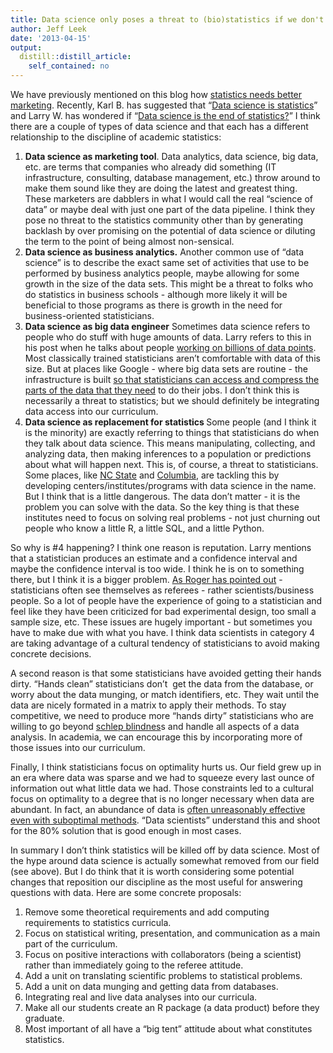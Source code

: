 ```yaml
---
title: Data science only poses a threat to (bio)statistics if we don't adapt
author: Jeff Leek
date: '2013-04-15'
output:
  distill::distill_article:
    self_contained: no
---
```


We have previously mentioned on this blog how [statistics needs better marketing](http://simplystatistics.org/2012/08/14/statistics-statisticians-need-better-marketing/). Recently, Karl B. has suggested that "[Data science is statistics](http://kbroman.wordpress.com/2013/04/05/data-science-is-statistics/)" and Larry W. has wondered if "[Data science is the end of statistics?](http://normaldeviate.wordpress.com/2013/04/13/data-science-the-end-of-statistics/)" I think there are a couple of types of data science and that each has a different relationship to the discipline of academic statistics:

  1. **Data science as marketing tool**. Data analytics, data science, big data, etc. are terms that companies who already did something (IT infrastructure, consulting, database management, etc.) throw around to make them sound like they are doing the latest and greatest thing. These marketers are dabblers in what I would call the real "science of data" or maybe deal with just one part of the data pipeline. I think they pose no threat to the statistics community other than by generating backlash by over promising on the potential of data science or diluting the term to the point of being almost non-sensical.
  2. **Data science as business analytics.** Another common use of "data science" is to describe the exact same set of activities that use to be performed by business analytics people, maybe allowing for some growth in the size of the data sets. This might be a threat to folks who do statistics in business schools - although more likely it will be beneficial to those programs as there is growth in the need for business-oriented statisticians.
  3. **Data science as big data engineer** Sometimes data science refers to people who do stuff with huge amounts of data. Larry refers to this in his post when he talks about people [working on billions of data points](http://normaldeviate.wordpress.com/2013/04/13/data-science-the-end-of-statistics/). Most classically trained statisticians aren't comfortable with data of this size. But at places like Google - where big data sets are routine - the infrastructure is built [so that statisticians can access and compress the parts of the data that they need](http://simplystatistics.org/2013/02/15/interview-with-nick-chamandy-statistician-at-google/) to do their jobs. I don't think this is necessarily a threat to statistics; but we should definitely be integrating data access into our curriculum.
  4. **Data science as replacement for statistics **Some people (and I think it is the minority) are exactly referring to things that statisticians do when they talk about data science. This means manipulating, collecting, and analyzing data, then making inferences to a population or predictions about what will happen next. This is, of course, a threat to statisticians. Some places, like [NC State](http://analytics.ncsu.edu/) and [Columbia](http://idse.columbia.edu/), are tackling this by developing centers/institutes/programs with data science in the name. But I think that is a little dangerous. The data don't matter - it is the problem you can solve with the data. So the key thing is that these institutes need to focus on solving real problems - not just churning out people who know a little R, a little SQL, and a little Python.

So why is #4 happening? I think one reason is reputation. Larry mentions that a statistician produces an estimate and a confidence interval and maybe the confidence interval is too wide. I think he is on to something there, but I think it is a bigger problem. [As Roger has pointed out](http://simplystatistics.org/2012/06/22/statistics-and-the-science-club/) - statisticians often see themselves as referees - rather scientists/business people. So a lot of people have the experience of going to a statistician and feel like they have been criticized for bad experimental design, too small a sample size, etc. These issues are hugely important - but sometimes you have to make due with what you have. I think data scientists in category 4 are taking advantage of a cultural tendency of statisticians to avoid making concrete decisions.

A second reason is that some statisticians have avoided getting their hands dirty. "Hands clean" statisticians don't  get the data from the database, or worry about the data munging, or match identifiers, etc. They wait until the data are nicely formated in a matrix to apply their methods. To stay competitive, we need to produce more "hands dirty" statisticians who are willing to go beyond [schlep blindnes](http://simplystatistics.org/2012/05/28/schlep-blindness-in-statistics/)s and handle all aspects of a data analysis. In academia, we can encourage this by incorporating more of those issues into our curriculum.

Finally, I think statisticians focus on optimality hurts us. Our field grew up in an era where data was sparse and we had to squeeze every last ounce of information out what little data we had. Those constraints led to a cultural focus on optimality to a degree that is no longer necessary when data are abundant. In fact, an abundance of data is [often unreasonably effective even with suboptimal methods](http://www.youtube.com/watch?v=yvDCzhbjYWs). "Data scientists" understand this and shoot for the 80% solution that is good enough in most cases.

In summary I don't think statistics will be killed off by data science. Most of the hype around data science is actually somewhat removed from our field (see above). But I do think that it is worth considering some potential changes that reposition our discipline as the most useful for answering questions with data. Here are some concrete proposals:

  1. Remove some theoretical requirements and add computing requirements to statistics curricula.
  2. Focus on statistical writing, presentation, and communication as a main part of the curriculum.
  3. Focus on positive interactions with collaborators (being a scientist) rather than immediately going to the referee attitude.
  4. Add a unit on translating scientific problems to statistical problems.
  5. Add a unit on data munging and getting data from databases.
  6. Integrating real and live data analyses into our curricula.
  7. Make all our students create an R package (a data product) before they graduate.
  8. Most important of all have a "big tent" attitude about what constitutes statistics.

&nbsp;
